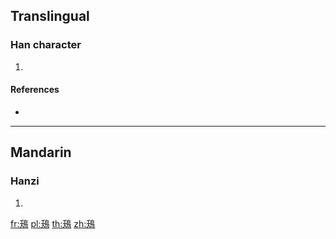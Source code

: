 {{character info/new}}
==Translingual==

===Han character===
{{Han char|rn=196|rad=鳥|as=04|sn=15|four=|canj=HKHAF}}

# {{defn|Han|sort=鳥04}}

====References====
* {{Han ref|kx=1483.350|dkj=46720|dj=2015.340|hdz=74619.090|uh=9D01|ud=40193}}

----

==Mandarin==

===Hanzi===
{{cmn-hanzi|pin=[[jué]] ([[jue2]]), [[yāo]] ([[yao1]])|wg=chüeh<sup>2</sup>, <sup>1</sup>}}

# {{defn|lang=cmn|sort=鳥04}}

[[fr:鴁]]
[[pl:鴁]]
[[th:鴁]]
[[zh:鴁]]